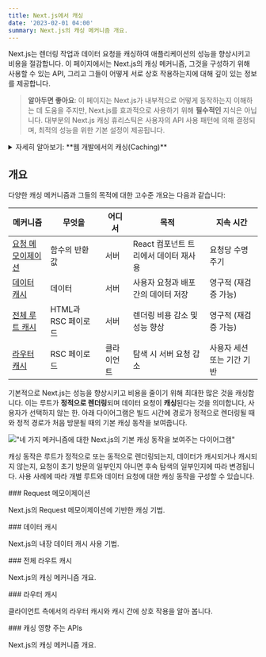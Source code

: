 ```yaml
---
title: Next.js에서 캐싱
date: '2023-02-01 04:00'
summary: Next.js의 캐싱 메커니즘 개요.
---
```



Next.js는 렌더링 작업과 데이터 요청을 캐싱하여 애플리케이션의 성능을 향상시키고 비용을 절감합니다. 이 페이지에서는 Next.js의 캐싱 메커니즘, 그것을 구성하기 위해 사용할 수 있는 API, 그리고 그들이 어떻게 서로 상호 작용하는지에 대해 깊이 있는 정보를 제공합니다.

> **알아두면 좋아요**: 이 페이지는 Next.js가 내부적으로 어떻게 동작하는지 이해하는 데 도움을 주지만, Next.js를 효과적으로 사용하기 위해 **필수적인** 지식은 아닙니다. 대부분의 Next.js 캐싱 휴리스틱은 사용자의 API 사용 패턴에 의해 결정되며, 최적의 성능을 위한 기본 설정이 제공됩니다.

<details className="bg-gray-100 p-2 rounded-md">
  <summary>자세히 알아보기: **웹 개발에서의 캐싱(Caching)**</summary>
### 웹에서의 Cache (캐시)

웹에서의 캐시는 자주 사용되는 데이터나 파일들을 빠르게 재사용하기 위해 일시적으로 저장하는 기술입니다. 웹 캐싱은 사용자 경험을 향상시키기 위해 사용되며, 웹 사이트의 로딩 속도를 빠르게 만들고, 서버의 부하를 줄이며, 대역폭 사용량을 최소화하는 데 도움이 됩니다.

웹 캐시는 여러 레벨에서 작동할 수 있습니다. 예를 들어, 웹 브라우저는 최근 방문한 웹 페이지의 리소스를 로컬에 저장하여 다음 방문 시 더 빠른 응답을 제공할 수 있습니다. CDN (Content Delivery Network)는 전세계 여러 위치에 데이터를 캐시하여 사용자에게 가장 가까운 위치에서 데이터를 제공하며, 웹 서버는 자주 사용되는 결과나 데이터를 캐시하여 더 빠른 서비스를 제공할 수 있습니다.

### 일반적인 캐싱 기법:

1. **브라우저 캐싱**: 웹 브라우저는 사용자의 컴퓨터에 최근에 다운로드한 파일들 (이미지, 스크립트, 스타일시트 등)을 임시 저장소에 저장합니다. 사용자가 동일한 리소스에 다시 액세스하려고 할 때 브라우저는 네트워크 요청을 하는 대신 이 저장된 파일을 사용합니다.

2. **CDN 캐싱**: CDN은 전세계 여러 서버에 웹 컨텐츠를 복제하여 저장합니다. 사용자가 요청을 할 때, 가장 가까운 서버에서 캐시된 내용을 제공함으로써 응답 시간을 줄입니다.

3. **프록시 캐싱**: 중간에 위치한 프록시 서버가 사용자의 요청을 대신하여 웹 서버에 전달하고, 그 결과를 캐시에 저장합니다. 동일한 요청이 들어올 때, 프록시는 저장된 캐시를 사용하여 빠르게 응답할 수 있습니다.

4. **서버 캐싱**: 웹 서버 자체에 존재하는 여러 캐싱 기법이 있습니다. 예를 들면:
   - **메모리 캐싱**: 데이터를 서버의 RAM에 저장하므로 데이터베이스 쿼리나 파일 시스템 호출을 줄입니다.
   - **페이지 캐싱**: 전체 HTML 페이지를 캐시하여 동일한 요청이 있을 때 빠르게 제공합니다.
   - **오브젝트 캐싱**: 데이터베이스 쿼리 결과나 계산 집합 등의 개별 데이터 항목들을 캐시합니다.
   - **Opcode 캐싱**: PHP와 같은 스크립트 언어에서, 중간 코드 (opcode)를 캐시하여 재컴파일 없이 코드를 빠르게 실행합니다.

5. **HTTP 헤더를 사용한 캐싱**: 웹 서버와 브라우저 간의 통신에서 HTTP 헤더는 캐싱 동작을 제어하는 데 사용됩니다. `Cache-Control`, `ETag`, `Last-Modified` 등의 헤더가 여기에 해당합니다.

6. **데이터베이스 캐싱**: 데이터베이스 질의의 결과를 캐시하여 동일한 질의에 대한 반복 요청을 빠르게 처리할 수 있습니다.

웹 캐싱은 리소스 사용을 최적화하고 응답 시간을 줄이는 데 큰 도움을 줍니다. 그러나 캐싱 전략을 잘못 관리하면 오래된 또는 잘못된 데이터가 사용자에게 제공될 수 있으므로 주의가 필요합니다.
</details>

## 개요

다양한 캐싱 메커니즘과 그들의 목적에 대한 고수준 개요는 다음과 같습니다:

| 메커니즘                                     | 무엇을                             | 어디서 | 목적                                           | 지속 시간                      |
| ------------------------------------------ | ------------------------------ | ------ | -------------------------------------------- | ---------------------------- |
| [요청 메모이제이션](/docs/nextjs/caching/request-memoization)  | 함수의 반환 값                   | 서버   | React 컴포넌트 트리에서 데이터 재사용          | 요청당 수명 주기               |
| [데이터 캐시](/docs/nextjs/caching/data-cache)                 | 데이터                           | 서버   | 사용자 요청과 배포 간의 데이터 저장            | 영구적 (재검증 가능)            |
| [전체 루트 캐시](/docs/nextjs/caching/full-route-cache)        | HTML과 RSC 페이로드              | 서버   | 렌더링 비용 감소 및 성능 향상                  | 영구적 (재검증 가능)            |
| [라우터 캐시](/docs/nextjs/caching/router-cache)               | RSC 페이로드                     | 클라이언트 | 탐색 시 서버 요청 감소                      | 사용자 세션 또는 기간 기반       |

기본적으로 Next.js는 성능을 향상시키고 비용을 줄이기 위해 최대한 많은 것을 캐싱합니다. 이는 루트가 **정적으로 렌더링**되며 데이터 요청이 **캐싱**된다는 것을 의미합니다, 사용자가 선택하지 않는 한. 아래 다이어그램은 빌드 시간에 경로가 정적으로 렌더링될 때와 정적 경로가 처음 방문될 때의 기본 캐싱 동작을 보여줍니다.

!["네 가지 메커니즘에 대한 Next.js의 기본 캐싱 동작을 보여주는 다이어그램"](https://nextjs.org/_next/image?url=%2Fdocs%2Flight%2Fcaching-overview.png&w=1920&q=75&dpl=dpl_E2DMmJw3MgUzvPqW6x3tFd2oxLX6)


캐싱 동작은 루트가 정적으로 또는 동적으로 렌더링되는지, 데이터가 캐시되거나 캐시되지 않는지, 요청이 초기 방문의 일부인지 아니면 후속 탐색의 일부인지에 따라 변경됩니다. 사용 사례에 따라 개별 루트와 데이터 요청에 대한 캐싱 동작을 구성할 수 있습니다.


<div className="grid grid-cols-1 sm:grid-cols-2 gap-4">

<Card href="/docs/nextjs/caching/request-memoization">
### Request 메모이제이션

Next.js의 Request 메모이제이션에 기반한 캐싱 기법.
</Card>

<Card href="/docs/nextjs/caching/data-cache">
### 데이터 캐시

Next.js의 내장 데이터 캐시 사용 기법.
</Card>

<Card href="/docs/nextjs/caching/full-route-cache">
### 전체 라우트 캐시

Next.js의 캐싱 메커니즘 개요.
</Card>

<Card href="/docs/nextjs/caching/router-cache">
### 라우터 캐시

클라이언트 측에서의 라우터 캐시와 캐시 간에 상호 작용을 알아 봅니다.
</Card>

<Card href="/docs/nextjs/caching/affecting-api">
### 캐싱 영향 주는 APIs

Next.js의 캐싱 메커니즘 개요.
</Card>


</div>